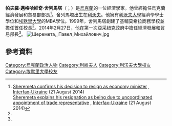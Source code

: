 {{Infobox Politician
| name          = 帕夫羅·舍列馬塔<br>{{lang|uk|Павло́ Шереме́та}}
| image         = Sheremeta_KNEU_kn_280314.jpg
| imagesize     = 
| caption       = 
| office        = 第四任經濟發展和貿易部長
| term_start    = 2014年2月27日
| term_end      = 2014年9月2日
| primeminister = [[阿爾謝尼·亞采尼克|阿爾謝尼·亞采尼克]]
| predecessor   = [[Ihor_Prasolov|Ihor Prasolov]]
| successor     = [[埃瓦拉斯·阿布羅馬維丘斯|埃瓦拉斯·阿布羅馬維丘斯]]
| office2       = 
| term_start2   = 
| term_end2     = 
| primeminister2= 
| predecessor2  = 
| successor2    = 
| birth_date    = {{Birth date and age|1971|05|23}}
| birth_place   = {{USSR}}[[烏克蘭蘇維埃社會主義共和國|烏克蘭]][[利沃夫|利沃夫]]
| party         = 
| alma_mater    = [[利沃夫大學|利沃夫大學]]<br>[[埃默里大學|埃默里大學]]
| spouse        = Oksana Sheremeta
| children      = 
}}
'''帕夫羅·邁格哈維奇·舍列馬塔'''（{{lang-uk|Павло́ Миха́йлович Шереме́та}}；{{bd|1971年|5月23日}}）是[[烏克蘭|烏克蘭]]的一位經濟學家。他曾經擔任烏克蘭經濟發展和貿易部部長<ref name="Sheremeta confirms">[http://en.interfax.com.ua/news/economic/219320.html Sheremeta confirms his decision to resign as economy minister] {{Wayback|url=http://en.interfax.com.ua/news/economic/219320.html |date=20201112030501 }}, [[Interfax-Ukraine|Interfax-Ukraine]] (21 August 2014)<br>[http://en.interfax.com.ua/news/economic/219334.html Sheremeta explains his resignation as being due to uncoordinated appointment of trade representative] {{Wayback|url=http://en.interfax.com.ua/news/economic/219334.html |date=20201111230230 }}, [[Interfax-Ukraine|Interfax-Ukraine]] (21 August 2014)</ref>。舍列馬塔出生在[[利沃夫|利沃夫]]。他擁有[[利沃夫大學|利沃夫大學]]經濟學學士學位和[[埃默里大學|埃默里大學]]的MBA學位。1999年，舍列馬塔創建了基輔莫希拉商務學校並擔任首任校長<ref name="Sheremeta confirms"/>。2014年2月27日，他在第一次亞采紐克政府中擔任經濟發展和貿易部長<ref name="Sheremeta confirms"/>。
[[File:Шеремета,_Павел_Михайлович.jpg|thumb]]

== 參考資料 ==
{{reflist}}
{{DEFAULTSORT:Sheremeta, Pavlo}}
[[Category:烏克蘭政治人物|Category:烏克蘭政治人物]]
[[Category:利維夫人|Category:利維夫人]]
[[Category:利沃夫大學校友|Category:利沃夫大學校友]]
[[Category:埃默里大學校友|Category:埃默里大學校友]]